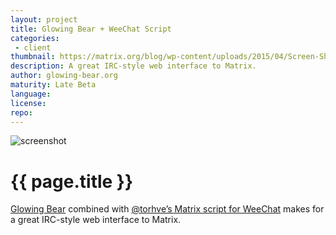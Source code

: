 ```yaml
---
layout: project
title: Glowing Bear + WeeChat Script
categories: 
 - client
thumbnail: https://matrix.org/blog/wp-content/uploads/2015/04/Screen-Shot-2015-04-21-at-17.36.43-400x284.png
description: A great IRC-style web interface to Matrix.
author: glowing-bear.org
maturity: Late Beta
language: 
license: 
repo: 
---
```


![screenshot](https://matrix.org/blog/wp-content/uploads/2015/04/Screen-Shot-2015-04-21-at-17.36.43-1080x581.png "{{ page.title }}")

# {{ page.title }}
[Glowing Bear](http://glowing-bear.org/) combined with [@torhve’s Matrix script for WeeChat](./weechat.html) makes for a great IRC-style web interface to Matrix.
